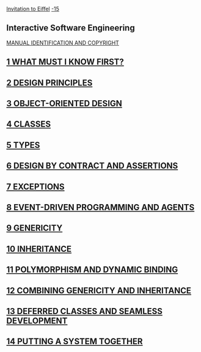 [[Property:title|Invitation to Eiffel]]
[[Property:weight|-15]]
==Interactive Software Engineering==

[[MANUAL IDENTIFICATION AND COPYRIGHT: Invitation|MANUAL IDENTIFICATION AND COPYRIGHT]]  

{{note| This is '''not''' an introduction to the EiffelStudio development environment. See the [[Getting started with Eiffel| list of introductory documents ]]  for a Guided Tour of EiffelStudio and a detailed Eiffel Tutorial. }}

==[[1 What Must I Know First?|1 WHAT MUST I KNOW FIRST?]]==

==[[2 Design Principles|2 DESIGN PRINCIPLES]]==

==[[3 Object-Oriented Design|3 OBJECT-ORIENTED DESIGN]]==

==[[4 Classes|4 CLASSES ]]==

==[[5 Types|5 TYPES ]]==

==[[6 Design by Contract and Assertions|6 DESIGN BY CONTRACT AND ASSERTIONS]]==

==[[7 Exceptions|7 EXCEPTIONS]]==

==[[8 Event-Driven Programming and Agents|8 EVENT-DRIVEN PROGRAMMING AND AGENTS]]==

==[[9 Genericity|9 GENERICITY]]==

==[[10 Inheritance|10 INHERITANCE ]]==

==[[11 Polymorphism and Dynamic Binding|11 POLYMORPHISM AND DYNAMIC BINDING ]]==

==[[12 Combining Genericity and Inheritance|12 COMBINING GENERICITY AND INHERITANCE ]]==

==[[13 Deferred Classes and Seamless Development|13 DEFERRED CLASSES AND SEAMLESS DEVELOPMENT]]==

==[[14 Putting a System Together|14 PUTTING A SYSTEM TOGETHER]]==





